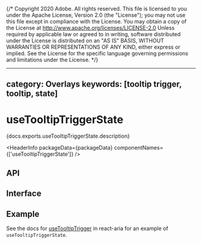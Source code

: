 {/* Copyright 2020 Adobe. All rights reserved.
This file is licensed to you under the Apache License, Version 2.0 (the "License");
you may not use this file except in compliance with the License. You may obtain a copy
of the License at http://www.apache.org/licenses/LICENSE-2.0
Unless required by applicable law or agreed to in writing, software distributed under
the License is distributed on an "AS IS" BASIS, WITHOUT WARRANTIES OR REPRESENTATIONS
OF ANY KIND, either express or implied. See the License for the specific language
governing permissions and limitations under the License. */}



---
category: Overlays
keywords: [tooltip trigger, tooltip, state]
---

# useTooltipTriggerState

<PageDescription>{docs.exports.useTooltipTriggerState.description}</PageDescription>

<HeaderInfo
  packageData={packageData}
  componentNames={['useTooltipTriggerState']} />

## API

<FunctionAPI function={docs.exports.useTooltipTriggerState} links={docs.links} />

## Interface

<ClassAPI links={docs.links} class={docs.links[docs.exports.useTooltipTriggerState.return.id]} />

## Example

See the docs for [useTooltipTrigger](../react-aria/useTooltipTrigger.html) in react-aria for an example of `useTooltipTriggerState`.
